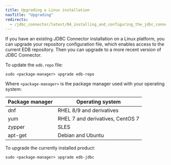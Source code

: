 ```yaml
---
title: Upgrading a Linux installation
navTitle: "Upgrading"
redirects:
  - /jdbc_connector/latest/04_installing_and_configuring_the_jdbc_connector/13_upgrading_rpm_install/
---
```


If you have an existing JDBC Connector installation on a Linux platform, you can upgrade your repository configuration file, which enables access to the current EDB repository. Then you can upgrade to a more recent version of JDBC Connector.

To update the `edb.repo` file:

```shell
sudo <package-manager> upgrade edb-repo
```

Where `<package-manager>` is the package manager used with your operating system:

  | Package manager |         Operating system         |
  | --------------- | -------------------------------- |
  | dnf             | RHEL 8/9 and derivatives         |
  | yum             | RHEL 7 and derivatives, CentOS 7 |
  | zypper          | SLES                             |
  | apt-get         | Debian and Ubuntu                |

To upgrade the currently installed product:  

```shell
sudo <package-manager> upgrade edb-jdbc
```
